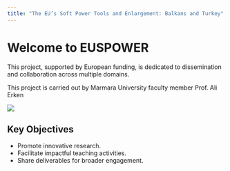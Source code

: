 ```yaml
---
title: "The EU’s Soft Power Tools and Enlargement: Balkans and Turkey"
---
```


# Welcome to EUSPOWER

This project, supported by European funding, is dedicated to dissemination and collaboration across multiple domains.

This project is carried out by Marmara University faculty member Prof. Ali Erken

![](images/clipboard-2104634892.png)

## Key Objectives

-   Promote innovative research.
-   Facilitate impactful teaching activities.
-   Share deliverables for broader engagement.
